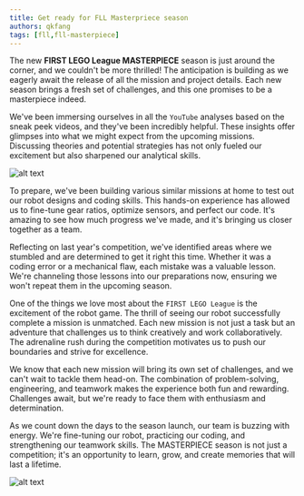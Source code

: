 ```yaml
---
title: Get ready for FLL Masterpriece season
authors: qkfang
tags: [fll,fll-masterpiece]
---
```



The new **FIRST LEGO League MASTERPIECE** season is just around the corner, and we couldn't be more thrilled! The anticipation is building as we eagerly await the release of all the mission and project details. Each new season brings a fresh set of challenges, and this one promises to be a masterpiece indeed.

We've been immersing ourselves in all the `YouTube` analyses based on the sneak peek videos, and they've been incredibly helpful. These insights offer glimpses into what we might expect from the upcoming missions. Discussing theories and potential strategies has not only fueled our excitement but also sharpened our analytical skills.

![alt text](images\2023-06-02-fll-masterpiece-get-ready-for-the-season-1.jpg)

To prepare, we've been building various similar missions at home to test out our robot designs and coding skills. This hands-on experience has allowed us to fine-tune gear ratios, optimize sensors, and perfect our code. It's amazing to see how much progress we've made, and it's bringing us closer together as a team.

Reflecting on last year's competition, we've identified areas where we stumbled and are determined to get it right this time. Whether it was a coding error or a mechanical flaw, each mistake was a valuable lesson. We're channeling those lessons into our preparations now, ensuring we won't repeat them in the upcoming season.

One of the things we love most about the `FIRST LEGO League` is the excitement of the robot game. The thrill of seeing our robot successfully complete a mission is unmatched. Each new mission is not just a task but an adventure that challenges us to think creatively and work collaboratively. The adrenaline rush during the competition motivates us to push our boundaries and strive for excellence.

We know that each new mission will bring its own set of challenges, and we can't wait to tackle them head-on. The combination of problem-solving, engineering, and teamwork makes the experience both fun and rewarding. Challenges await, but we're ready to face them with enthusiasm and determination.

As we count down the days to the season launch, our team is buzzing with energy. We're fine-tuning our robot, practicing our coding, and strengthening our teamwork skills. The MASTERPIECE season is not just a competition; it's an opportunity to learn, grow, and create memories that will last a lifetime.

![alt text](images\2023-06-02-fll-masterpiece-get-ready-for-the-season-2.jpg)
